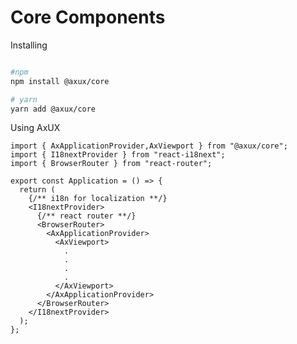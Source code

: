 
<Meta title="@core/Introduction" />

# Core Components

<Anchor storyId="install">
  <Subheading>Installing</Subheading>
</Anchor>

```bash

#npm
npm install @axux/core

# yarn
yarn add @axux/core

```

<Anchor storyId="using">
  <Subheading>Using AxUX</Subheading>
</Anchor>

```tsx
import { AxApplicationProvider,AxViewport } from "@axux/core";
import { I18nextProvider } from "react-i18next";
import { BrowserRouter } from "react-router";

export const Application = () => {
  return (
    {/** i18n for localization **/}
    <I18nextProvider>
      {/** react router **/}
      <BrowserRouter>
        <AxApplicationProvider>
          <AxViewport>
            .
            .
            .
            .
          </AxViewport>
        </AxApplicationProvider>
      </BrowserRouter>
    </I18nextProvider>
  );
};
```
